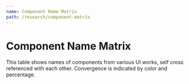 ```yaml
---
name: Component Name Matrix
path: /research/component-matrix
---
```



# Component Name Matrix

This table shows names of components from various UI works, self cross referenced with each other.
Convergence is indicated by color and percentage.

<ComponentNameMatrix />

